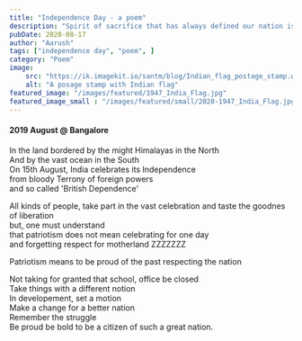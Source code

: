 ```yaml
---
title: "Independence Day - a poem"
description: "Spirit of sacrifice that has always defined our nation is still alive - together, we can and will continue to work towards a truly free and just India."
pubDate: 2020-08-17
author: "Aarush"
tags: ["independence day", "poem", ]
category: "Poem"
image:
    src: "https://ik.imagekit.io/santm/blog/Indian_flag_postage_stamp.webp"
    alt: "A posage stamp with Indian flag"
featured_image: "/images/featured/1947_India_Flag.jpg"
featured_image_small : "/images/featured/small/2020-1947_India_Flag.jpg"
---
```

#### 2019 August  @ Bangalore ####

In the land bordered by the might Himalayas in the North  
And by the vast ocean in the South  
On 15th August, India celebrates its Independence  
from bloody Terrony of foreign powers  
and so called 'British Dependence'  


All kinds of people, take part in the vast celebration
and taste the goodnes of liberation  
but, one must understand  
that patriotism does not mean celebrating for one day  
and forgetting respect for motherland ZZZZZZZ  

Patriotism means to be proud of the past 
respecting the nation

Not taking for granted that school, office be closed  
Take things with a different notion  
In developement, set a motion  
Make a change for a better nation  
Remember the struggle  
Be proud be bold to be a citizen of such a great nation.  
